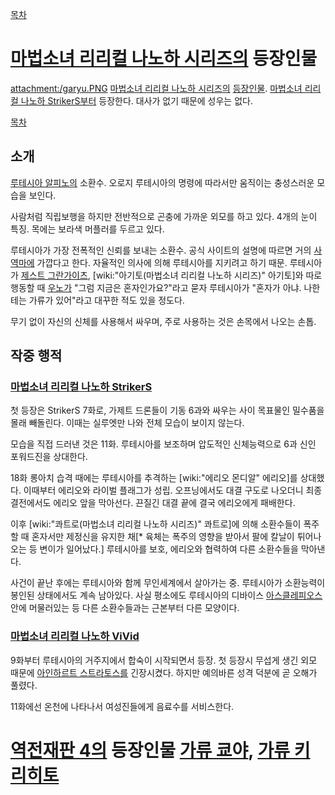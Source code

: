 [[목차]]

= [[마법소녀 리리컬 나노하 시리즈]]의 등장인물 =
attachment:/garyu.PNG
[[마법소녀 리리컬 나노하 시리즈]]의 [[등장인물]]. [[마법소녀 리리컬 나노하 StrikerS]]부터 등장한다. 대사가 없기 때문에 성우는 없다.

[[목차]]
== 소개 ==
[[루테시아 알피노]]의 소환수. 오로지 루테시아의 명령에 따라서만 움직이는 충성스러운 모습을 보인다.

사람처럼 직립보행을 하지만 전반적으로 곤충에 가까운 외모를 하고 있다. 4개의 눈이 특징. 목에는 보라색 머플러를 두르고 있다.

루테시아가 가장 전폭적인 신뢰를 보내는 소환수. 공식 사이트의 설명에 따르면 거의 [[사역마]]에 가깝다고 한다. 자율적인 의사에 의해 루테시아를 지키려고 하기 때문. 루테시아가 [[제스트 그란가이츠]], [wiki:"아기토(마법소녀 리리컬 나노하 시리즈)" 아기토]와 따로 행동할 때 [[우노]]가 "그럼 지금은 혼자인가요?"라고 묻자 루테시아가 "혼자가 아냐. 나한테는 가류가 있어"라고 대꾸한 적도 있을 정도다.

무기 없이 자신의 신체를 사용해서 싸우며, 주로 사용하는 것은 손목에서 나오는 손톱.

== 작중 행적 ==
=== [[마법소녀 리리컬 나노하 StrikerS]] ===
첫 등장은 StrikerS 7화로, 가제트 드론들이 기동 6과와 싸우는 사이 목표물인 밀수품을 몰래 빼돌린다. 이때는 실루엣만 나와 전체 모습이 보이지 않는다.

모습을 직접 드러낸 것은 11화. 루테시아를 보조하며 압도적인 신체능력으로 6과 신인 포워드진을 상대한다.

18화 롱아치 습격 때에는 루테시아를 추격하는 [wiki:"에리오 몬디알" 에리오]를 상대했다. 이때부터 에리오와 라이벌 플래그가 성립. 오프닝에서도 대결 구도로 나오더니 최종결전에서도 에리오 앞을 막아선다. 끈질긴 대결 끝에 결국 에리오에게 패배한다.

이후 [wiki:"콰트로(마법소녀 리리컬 나노하 시리즈)" 콰트로]에 의해 소환수들이 폭주할 때 혼자서만 제정신을 유지한 채[* 육체는 폭주의 영향을 받아서 팔에 칼날이 튀어나오는 등 변이가 일어났다.] 루테시아를 보호, 에리오와 협력하여 다른 소환수들을 막아낸다.

사건이 끝난 후에는 루테시아와 함께 무인세계에서 살아가는 중. 루테시아가 소환능력이 봉인된 상태에서도 계속 남아있다. 사실 평소에도 루테시아의 디바이스 [[아스클레피오스]] 안에 머물러있는 등 다른 소환수들과는 근본부터 다른 모양이다.

=== [[마법소녀 리리컬 나노하 ViVid]] ===
9화부터 루테시아의 거주지에서 합숙이 시작되면서 등장. 첫 등장시 무섭게 생긴 외모 때문에 [[아인하르트 스트라토스]]를 긴장시켰다. 하지만 예의바른 성격 덕분에 곧 오해가 풀렸다.

11화에선 온천에 나타나서 여성진들에게 음료수를 서비스한다.

= [[역전재판 4]]의 등장인물 [[가류 쿄야]], [[가류 키리히토]] =
